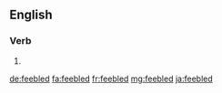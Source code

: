 ==English==

===Verb===
{{head|en|verb form}}

# {{en-past of|feeble}}

[[de:feebled]]
[[fa:feebled]]
[[fr:feebled]]
[[mg:feebled]]
[[ja:feebled]]